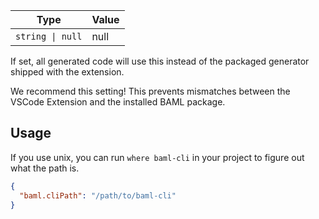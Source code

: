 | Type | Value |
| --- | --- |
| `string \| null` | null |



If set, all generated code will use this instead of the packaged generator shipped with the extension.

<Tip>
We recommend this setting! This prevents mismatches between the VSCode Extension and the installed BAML package.
</Tip>

## Usage

If you use unix, you can run `where baml-cli` in your project to figure out what the path is.

```json settings.json
{
  "baml.cliPath": "/path/to/baml-cli"
}
```
